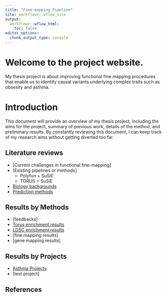 ```yaml
---
title: "Fine-mapping Pipeline"
site: workflowr::wflow_site
output:
  workflowr::wflow_html:
    toc: false
editor_options:
  chunk_output_type: console
---
```


# Welcome to the project website. 

My thesis project is about improving functional fine mapping procedures that enable us to identify causal variants underlying complex traits such as obsesity and asthma. 

# Introduction
This document will provide an overview of my thesis project, including the aims for the project, summary of previous work, details of the method, and preliminary results. By constantly reviewing this document, I can keep track of my research aims without getting diverted too far. 


## Literature reviews 
* [Current challenges in functional fine-mapping]
* [Existing pipelines or methods]
    - Polyfun + SuSiE
    - TORUS + SuSiE
* [Biology backgrounds](biology_bkg.html)
* [Prediction methods](method_bkg.html)

## Results by Methods 
* [feedbacks]
* [Torus enrichment results](enrichment_analysis.html)
* [LDSC enrichment results](ldsc_results.html)
* [fine mapping results]
* [gene mapping results]

## Results by Projects
* [Asthma Projects](asthma_prelim_results.html)
* [test project]

## References
